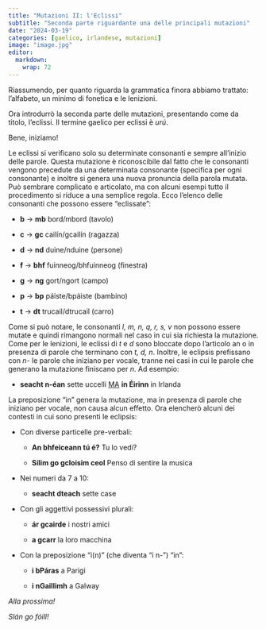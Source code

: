 ```yaml
---
title: "Mutazioni II: l'Eclissi"
subtitle: "Seconda parte riguardante una delle principali mutazioni"
date: "2024-03-19"
categories: [gaelico, irlandese, mutazioni]
image: "image.jpg"
editor: 
  markdown: 
    wrap: 72
---
```


Riassumendo, per quanto riguarda la grammatica finora abbiamo trattato:
l'alfabeto, un minimo di fonetica e le lenizioni.

Ora introdurrò la seconda parte delle mutazioni, presentando come da
titolo, l'eclissi. Il termine gaelico per eclissi è *urú*.

Bene, iniziamo!

Le eclissi si verificano solo su determinate consonanti e sempre
all'inizio delle parole. Questa mutazione è riconoscibile dal fatto che
le consonanti vengono precedute da una determinata consonante (specifica
per ogni consonante) e inoltre si genera una nuova pronuncia della
parola mutata. Può sembrare complicato e articolato, ma con alcuni
esempi tutto il procedimento si riduce a una semplice regola. Ecco
l'elenco delle consonanti che possono essere "eclissate":

-   **b** -> **mb** bord/mbord (tavolo)

-   **c** -> **gc** cailín/gcailín (ragazza)

-   **d** -> **nd** duine/nduine (persone)

-   **f** -> **bhf** fuinneog/bhfuinneog (finestra)

-   **g** -> **ng** gort/ngort (campo)

-   **p** -> **bp** páiste/bpáiste (bambino)

-   **t** -> **dt** trucail/dtrucail (carro)

Come si può notare, le consonanti *l, m, n, q, r, s, v* non possono
essere mutate e quindi rimangono normali nel caso in cui sia richiesta
la mutazione. Come per le lenizioni, le eclissi di *t* e *d* sono
bloccate dopo l'articolo an o in presenza di parole che terminano con
*t, d, n*. Inoltre, le eclipsis prefissano con *n-* le parole che
iniziano per vocale, tranne nei casi in cui le parole che generano la
mutazione finiscano per *n*. Ad esempio:

-   **seacht n-éan** sette uccelli [MA]{.underline} **in Éirinn** in
    Irlanda

La preposizione "in" genera la mutazione, ma in presenza di parole che
iniziano per vocale, non causa alcun effetto. Ora elencherò alcuni dei
contesti in cui sono presenti le eclipsis:

-   Con diverse particelle pre-verbali:

    -   **An bhfeiceann tú é?** Tu lo vedi?
    
    -   **Sílim go gcloisim ceol** Penso di sentire la musica
    
-   Nei numeri da 7 a 10:

    -   **seacht dteach** sette case
    
-   Con gli aggettivi possessivi plurali:

    -   **ár gcairde** i nostri amici
    
    -   **a gcarr** la loro macchina
    
-   Con la preposizione "i(n)" (che diventa "i n-") "in":

    -   **i bPáras** a Parigi
    
    -   **i nGaillimh** a Galway

*Alla prossima!*

*Slán go fóill!*

